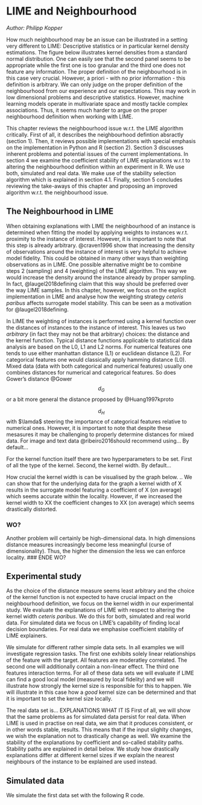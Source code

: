 # LIME and Neighbourhood

*Author: Philipp Kopper*

How much neighbourhood may be an issue can be illustrated in a setting very different to LIME:
Descriptive statistics or in particular kernel density estimations.
The figure below illustrates kernel densities from a standard normal distribution.
One can easily see that the second panel seems to be appropriate while the first one is too granular and the third one does not feature any information.
The proper definition of the neighbourhood is in this case very crucial.
However, a priori - with no prior information - this definition is arbitrary.
We can only judge on the proper definition of the neighbourhood from our experience and our expectations.
This may work in low dimensional problems and descriptive statistics.
However, machine learning models operate in multivariate space and mostly tackle complex associations.
Thus, it seems much harder to argue on the proper neighbourhood definition when working with LIME.

This chapter reviews the neighbourhood issue w.r.t. the LIME algorithm critically.
First of all, it describes the neighbourhood defintion absractly (section 1).
Then, it reviews possible implementations with special emphasis on the implementation in Python and R (section 2).
Section 3 discusses inherent problems and potential issues of the current implementations.
In section 4 we examine the coefficient stability of LIME explanations w.r.t to altering the neighbourhood definition within an experiment in R.
We use both, simulated and real data.
We make use of the stability selection algorithm which is explained in section 4.1.
Finally, section 5 concludes reviewing the take-aways of this chapter and proposing an improved algorithm w.r.t. the neighbourhood issue.

## The Neighbourhood in LIME

When obtaining explanations with LIME the neighbourhood of an instance is determined when fitting the model by applying weights to instances w.r.t. proximity to the instance of interest.
However, it is important to note that this step is already arbitrary.
@craven1996 show that increasing the density of observations around the instance of interest is very helpful to achieve model fidelity.
This could be obtained in many other ways than weighting observations as in LIME.
One possible alternative might be to combine steps 2 (sampling) and 4 (weighting) of the LIME algorithm.
This way we would increase the density around the instance already by proper sampling. 
In fact, @laugel2018defining claim that this way should be preferred over the way LIME samples.
In this chapter, however, we focus on the explicit implementation in LIME and analyse how the weighting strategy _ceteris paribus_ affects surrogate model stability.
This can be seen as a motivation for @laugel2018defining.

In LIME the weighting of instances is performed using a kernel function over the distances of instances to the instance of interest.
This leaves us two _arbitrary_ (in fact they may not be that arbitrary) choices:
the distance and the kernel function.
Typical distance functions applicable to statistical data analysis are based on the L0, L1 and L2 norms.
For numerical features one tends to use either manhattan distance (L1) or euclidean distance (L2).
For categorical features one would classically apply hamming distance (L0).
Mixed data (data with both categorical and numerical features) usually one combines distances for numerical and categorical features.
So does Gower's distance @Gower 
$$ d_G $$
or a bit more general the distance proposed by @Huang1997kproto

$$ d_H $$
with $\lamda$ steering the importance of categorical features relative to numerical ones.
However, it is important to note that despite these mesasures it may be challenging to properly determine distances for mixed data.
For image and text data @ribeiro2016should recommend using...
By default...

For the kernel function itself there are two hyperparameters to be set.
First of all the type of the kernel.
Second, the kernel width.
By default...

How crucial the kernel width is can be visualised by the graph below.
..
We can show that for the underlying data for the graph a kernel width of X results in the surrogate model featuring a coefficient of X (on average) which seems accurate within the locality. 
However, if we increased the kernel width to XX the coefficient changes to XX (on average) which seems drastically distorted.


### WO?
Another problem will certainly be high-dimensional data. 
In high dimensions distance measures increasingly become less meaningful (curse of dimensionality).
Thus, the higher the dimension the less we can enforce locality.
### ENDE WO?

## Experimental study 

As the choice of the distance measure seems least arbitrary and the choice of the kernel function is not expected to have crucial impact on the neighbourhood definition, we focus on the kernel width in our experimental study.
We evaluate the explanations of LIME with respect to altering the kernel width _ceteris paribus_. 
We do this for both, simulated and real world data.
For simulated data we focus on LIME's capability of finding local decision boundaries.
For real data we emphasise coefficient stability of LIME explainers.

We simulate for different rather simple data sets.
In all examples we will investigate regression tasks.
The first one exhibits solely linear relationships of the feature with the target.
All features are moderatley correlated.
The second one will additionally contain a non-linear effect.
The third one features interaction terms.
For all of these data sets we will evaluate if LIME can find a good local model (measured by local fidelity) and we will illustrate how strongly the kernel size is responsible for this to happen.
We will illustrate in this case how a _good_ kernel size can be determined and that it is important to set the kernel size locally.

The real data set is... 
EXPLANATIONS WHAT IT IS
First of all, we will show that the same problems as for simulated data persist for real data.
When LIME is used in practise on real data, we aim that it produces consistent, or in other words stable, results.
This means that if the input slighlty changes, we wish the explanation not to drastically change as well.
We examine the stability of the explanations by coefficient and so-called stability paths.
Stability paths are explained in detail below.
We study how drastically explanations differ at different kernel sizes if we explain the nearest neighbours of the instance to be explained are used instead.

## Simulated data

We simulate the first data set with the following R code.
```r

```












